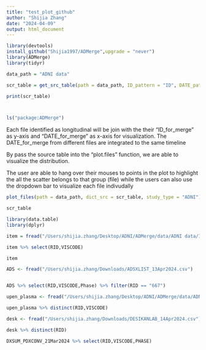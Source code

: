```yaml
---
title: "test_plot_github"
author: "Shijia Zhang"
date: "2024-04-09"
output: html_document
---
```


```r
library(devtools)
install_github("Shijia1997/ADMerge",upgrade = "never")
library(ADMerge)
library(tidyr)
```

```r
data_path = "ADNI data"

scr_table = get_src_table(path = data_path, ID_pattern = "ID", DATE_pattern = "VIS|DATE",non_longitudinal_list = c("DESIKANLAB_14Apr2024"), ID_usr_list = c("RID"), DATE_usr_list = c("VISCODE"))

print(scr_table)



ls("package:ADMerge")

```

Each file identified as longitudinal will be join with the their "ID_for_merge" as y-axis and "DATE_for_merge" as x-axis for visualization. The DATE_for_merge from different files are integrated to the same timeline

By pass the source table into the "plot.files" function, we are able to visualize the distribution.

The user are able to hang over their mouses to points in the plot to highlight the all the scatter belongs to that group (file) while the users can also use the dropdown bar to visualize each file indivudally

```r
plot_files(path = data_path, dict_src = scr_table, study_type = "ADNI")

scr_table
```


```r
library(data.table)
library(dplyr)

item = fread("/Users/shijia.zhang/Desktop/ADNI/ADMerge/data/ADNI data/ITEM.csv")

item %>% select(RID,VISCODE)

item

ADS <- fread("/Users/shijia.zhang/Downloads/ADSXLIST_13Apr2024.csv")


ADS %>% select(RID,VISCODE,Phase) %>% filter(RID == "667")
```

```r
upen_plasma <- fread("/Users/shijia.zhang/Desktop/ADNI/ADMerge/data/ADNI data/UPENNPLASMA_02Feb2024.csv")

upen_plasma %>% distinct(RID,VISCODE)

desk <- fread("/Users/shijia.zhang/Downloads/DESIKANLAB_14Apr2024.csv")

desk %>% distinct(RID)

DXSUM_PDXCONV_21Mar2024 %>% select(RID,VISCODE,PHASE)


```

